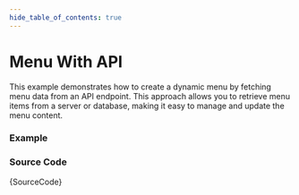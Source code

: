 ```yaml
---
hide_table_of_contents: true
---
```



# Menu With API

This example demonstrates how to create a dynamic menu by fetching menu data from an API endpoint. This approach allows you to retrieve menu items from a server or database, making it easy to manage and update the menu content.

### Example

<IframeWindow url='https://demos.pixinvent.com/vuexy-nextjs-admin-template/demo-1/en/menu-examples/horizontal-menu/menu-render/menu-with-api' />

### Source Code

<TsToJsCodeSnippet>{SourceCode}</TsToJsCodeSnippet>
